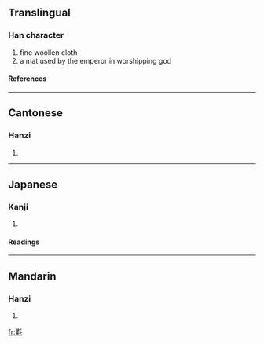 ==Translingual==
===Han character===
{{Han char|rn=82|rad=毛|as=18|sn=22|four=6221<sub>4</sub>|canj=月土竹手山 (BGHQU)}}
# fine woollen cloth
# a mat used by the emperor in worshipping god
====References====
{{Han ref|kx=0597.130|dkj=17020|dj=0988.260|hdz=32008.190|uh=6C0D|ud=27661|bh=F6E7|bd=63207}}

----
==Cantonese==
===Hanzi===
{{yue-hanzi|jyut=|y=keui4}}
# {{defn|Cantonese}}

----
==Japanese==
===Kanji===
{{ja-kanji|grade=|rs=毛18}}
# {{defn|Japanese}} 
====Readings====
{{ja-readings|on=[[く]] (ku), [[ぐ]] (gu), [[きょ]] (kyo), [[ご]] (go)|kun=[[もうせん]] (mousen)}}

----
==Mandarin==
===Hanzi===
{{cmn-hanzi|pin=[[jīng]] (jing1), [[qú]] (qu2), [[zhī]] (zhi1)|wg=ching<sup>1</sup>, ch'ü<sup>2</sup>, chih<sup>1</sup>}}
# {{defn|Mandarin}}

[[fr:氍]]